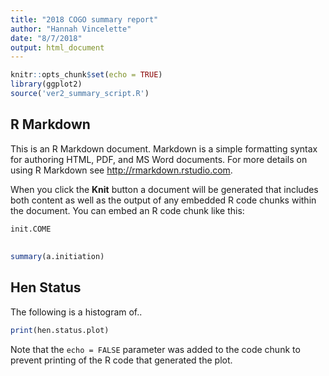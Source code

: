 ```yaml
---
title: "2018 COGO summary report"
author: "Hannah Vincelette"
date: "8/7/2018"
output: html_document
---
```


```r
knitr::opts_chunk$set(echo = TRUE)
library(ggplot2)
source('ver2_summary_script.R')
```

## R Markdown

This is an R Markdown document. Markdown is a simple formatting syntax for authoring HTML, PDF, and MS Word documents. For more details on using R Markdown see <http://rmarkdown.rstudio.com>.

When you click the **Knit** button a document will be generated that includes both content as well as the output of any embedded R code chunks within the document. You can embed an R code chunk like this:

```r
init.COME
```

## 


```r
summary(a.initiation)
```
## Hen Status

The following is a histogram of..

```r
print(hen.status.plot)
```

Note that the `echo = FALSE` parameter was added to the code chunk to prevent printing of the R code that generated the plot.

